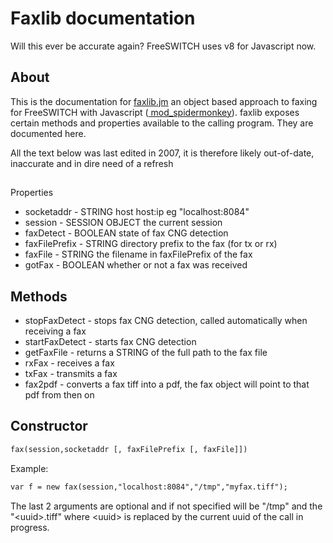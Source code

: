 
# Faxlib documentation 

 

Will this ever be accurate again? FreeSWITCH uses v8 for Javascript now.

## About

This is the documentation for [faxlib.jm](http://faxlib.jm/) an object based approach to faxing for FreeSWITCH with Javascript ([ mod\_spidermonkey](https://wiki.freeswitch.org/wiki/Javascript "Javascript")). faxlib exposes certain methods and properties available to the calling program. They are documented here.



All the text below was last edited in 2007, it is therefore likely out-of-date, inaccurate and in dire need of a refresh

##   
Properties

* socketaddr - STRING host host:ip eg "localhost:8084"
* session - SESSION OBJECT the current session
* faxDetect - BOOLEAN state of fax CNG detection
* faxFilePrefix - STRING directory prefix to the fax (for tx or rx)
* faxFile - STRING the filename in faxFilePrefix of the fax
* gotFax - BOOLEAN whether or not a fax was received

## Methods

* stopFaxDetect - stops fax CNG detection, called automatically when receiving a fax
* startFaxDetect - starts fax CNG detection
* getFaxFile - returns a STRING of the full path to the fax file
* rxFax - receives a fax
* txFax - transmits a fax
* fax2pdf - converts a fax tiff into a pdf, the fax object will point to that pdf from then on

## Constructor

```xml
fax(session,socketaddr [, faxFilePrefix [, faxFile]])
```

Example:

```xml
var f = new fax(session,"localhost:8084","/tmp","myfax.tiff");
```

The last 2 arguments are optional and if not specified will be "/tmp" and the "\<uuid>.tiff" where \<uuid> is replaced by the current uuid of the call in progress.


